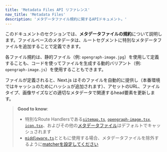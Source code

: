 ```yaml
---
title: 'Metadata Files API リファレンス'
nav_title: 'Metadata Files'
description: 'メタデータファイル規約に関するAPIドキュメント。'
---
```


このドキュメントのセクションでは、**メタデータファイルの規約**について説明します。ファイルベースのメタデータは、ルートセグメントに特別なメタデータファイルを追加することで定義できます。

各ファイル規約は、静的ファイル（例: `opengraph-image.jpg`）を使用して定義することも、コードを使ってファイルを生成する動的バリアント（例: `opengraph-image.js`）を使用することもできます。

ファイルが定義されると、Next.js はそのファイルを自動的に提供し（本番環境ではキャッシュのためにハッシュが追加されます）、アセットのURL、ファイルタイプ、画像サイズなどの適切なメタデータで関連するhead要素を更新します。

> **Good to know**:
>
> - 特別なRoute Handlersである[`sitemap.ts`](/docs/app/api-reference/file-conventions/metadata/sitemap), [`opengraph-image.tsx`](/docs/app/api-reference/file-conventions/metadata/opengraph-image), [`icon.tsx`](/docs/app/api-reference/file-conventions/metadata/app-icons)、およびその他の[メタデータファイル](/docs/app/api-reference/file-conventions/metadata)はデフォルトでキャッシュされます
> - [`middleware.ts`](/docs/app/api-reference/file-conventions/middleware)とともに使用する場合、メタデータファイルを除外するように[matcherを設定してください](/docs/app/building-your-application/routing/middleware#matcher)
